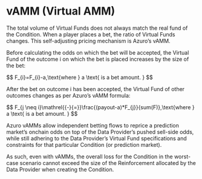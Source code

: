 
# vAMM (Virtual AMM)

The total volume of Virtual Funds does not always match the real fund of the Condition. When a player places a bet, the ratio of Virtual Funds changes. This self-adjusting pricing mechanism is Azuro’s vAMM.

Before calculating the odds on which the bet will be accepted, the Virtual Fund of the outcome i on which the bet is placed increases by the size of the bet:


<Formula>
$$
F_{i}=F_{i}-a,\text{where } a \text{ is a bet amount. }
$$
</Formula>

After the bet on outcome i has been accepted, the Virtual Fund of other outcomes changes as per Azuro’s vAMM formula:

<Formula>
$$
F_{j \neq i}\mathrel{{-}{=}}\frac{(payout-a)*F_{j}}{sum(F)},\text{where } a \text{ is a bet amount. }
$$
</Formula>

Azuro vAMMs allow independent betting flows to reprice a prediction market’s onchain odds on top of the Data Provider’s pushed sell-side odds, while still adhering to the Data Provider’s Virtual Fund specifications and constraints for that particular Condition (or prediction market).

As such, even with vAMMs, the overall loss for the Condition in the worst-case scenario cannot exceed the size of the Reinforcement allocated by the Data Provider when creating the Condition.

